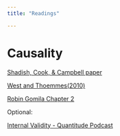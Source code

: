 ```yaml
---
title: "Readings"

---
```

#  Causality

[Shadish, Cook, & Campbell paper](/readings_pdf/shadish_cook_campbell_chapter_1.pdf)

[West and Thoemmes(2010)](/readings_pdf/West and Thoemmes - 2010 - Campbell’s and Rubin’s perspectives on causal infe.pdf)

[Robin Gomila Chapter 2](https://www.dropbox.com/s/wtfau3kpjsfzgm8/503_bookdown.pdf?dl=0)

Optional: 

[Internal Validity - Quantitude Podcast](https://quantitudepod.org/episode-26-the-internal-validity-pre-flight-checklist/)





